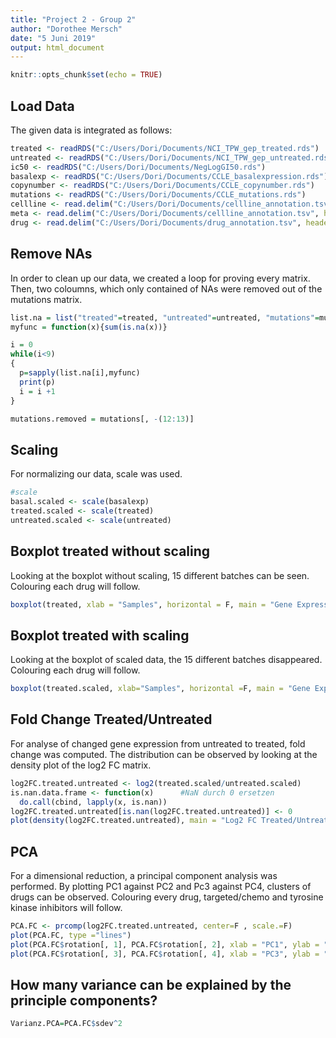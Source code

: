 ```yaml
---
title: "Project 2 - Group 2"
author: "Dorothee Mersch"
date: "5 Juni 2019"
output: html_document
---
```



```r
knitr::opts_chunk$set(echo = TRUE)
```
## Load Data
The given data is integrated as follows:
```r
treated <- readRDS("C:/Users/Dori/Documents/NCI_TPW_gep_treated.rds")
untreated <- readRDS("C:/Users/Dori/Documents/NCI_TPW_gep_untreated.rds")
ic50 <- readRDS("C:/Users/Dori/Documents/NegLogGI50.rds")
basalexp <- readRDS("C:/Users/Dori/Documents/CCLE_basalexpression.rds")
copynumber <- readRDS("C:/Users/Dori/Documents/CCLE_copynumber.rds")
mutations <- readRDS("C:/Users/Dori/Documents/CCLE_mutations.rds")
cellline <- read.delim("C:/Users/Dori/Documents/cellline_annotation.tsv", header = TRUE, sep = "\t")
meta <- read.delim("C:/Users/Dori/Documents/cellline_annotation.tsv", header = TRUE, sep = "\t")
drug <- read.delim("C:/Users/Dori/Documents/drug_annotation.tsv", header = TRUE, sep = "\t")
```
## Remove NAs
In order to clean up our data, we created a loop for proving every matrix. Then, two coloumns, which only contained of NAs were removed out of the mutations matrix.
```r
list.na = list("treated"=treated, "untreated"=untreated, "mutations"=mutations, "basalexp" = basalexp, "cellline"=cellline, "copynumber"=copynumber, "ic50"=ic50, "meta"=meta)
myfunc = function(x){sum(is.na(x))}

i = 0
while(i<9)
{
  p=sapply(list.na[i],myfunc)
  print(p)
  i = i +1
}

mutations.removed = mutations[, -(12:13)]
```
## Scaling
For normalizing our data, scale was used. 
```r
#scale
basal.scaled <- scale(basalexp)
treated.scaled <- scale(treated)
untreated.scaled <- scale(untreated)
```

## Boxplot treated without scaling
Looking at the boxplot without scaling, 15 different batches can be seen. Colouring each drug will follow. 
```r
boxplot(treated, xlab = "Samples", horizontal = F, main = "Gene Expression Treated")
```

## Boxplot treated with scaling
Looking at the boxplot of scaled data, the 15 different batches disappeared. Colouring each drug will follow.
```r
boxplot(treated.scaled, xlab="Samples", horizontal =F, main = "Gene Expression Treated Scaled")
```

## Fold Change Treated/Untreated
For analyse of changed gene expression from untreated to treated, fold change was computed. The distribution can be observed by looking at the density plot of the log2 FC matrix.
```r
log2FC.treated.untreated <- log2(treated.scaled/untreated.scaled)
is.nan.data.frame <- function(x)      #NaN durch 0 ersetzen
  do.call(cbind, lapply(x, is.nan))
log2FC.treated.untreated[is.nan(log2FC.treated.untreated)] <- 0
plot(density(log2FC.treated.untreated), main = "Log2 FC Treated/Untreated")
```

## PCA
For a dimensional reduction, a principal component analysis was performed. By plotting PC1 against PC2 and Pc3 against PC4, clusters of drugs can be observed. Colouring every drug, targeted/chemo and tyrosine kinase inhibitors will follow.
```r
PCA.FC <- prcomp(log2FC.treated.untreated, center=F , scale.=F)
plot(PCA.FC, type ="lines")
plot(PCA.FC$rotation[, 1], PCA.FC$rotation[, 2], xlab = "PC1", ylab = "PC2", pch=19, main = "PCA Treated/Untreated")
plot(PCA.FC$rotation[, 3], PCA.FC$rotation[, 4], xlab = "PC3", ylab = "PC4", pch = 19, main = "Treated/Untreated")
```

## How many variance can be explained by the principle components?
```r
Varianz.PCA=PCA.FC$sdev^2
```

